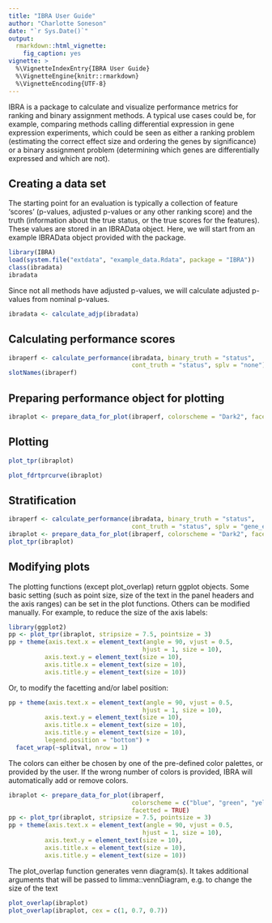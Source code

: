 ```yaml
---
title: "IBRA User Guide"
author: "Charlotte Soneson"
date: "`r Sys.Date()`"
output:
  rmarkdown::html_vignette:
    fig_caption: yes
vignette: >
  %\VignetteIndexEntry{IBRA User Guide}
  %\VignetteEngine{knitr::rmarkdown}
  %\VignetteEncoding{UTF-8}
---
```


IBRA is a package to calculate and visualize performance metrics for ranking and binary assignment methods. A typical use cases could be, for example, comparing methods calling differential expression in gene expression experiments, which could be seen as either a ranking problem (estimating the correct effect size and ordering the genes by significance) or a binary assignment problem (determining which genes are differentially expressed and which are not). 

## Creating a data set
The starting point for an evaluation is typically a collection of feature 'scores' (p-values, adjusted p-values or any other ranking score) and the truth (information about the true status, or the true scores for the features). These values are stored in an IBRAData object. Here, we will start from an example IBRAData object provided with the package.

```r
library(IBRA)
load(system.file("extdata", "example_data.Rdata", package = "IBRA"))
class(ibradata)
ibradata
```

Since not all methods have adjusted p-values, we will calculate adjusted p-values from nominal p-values.

```r
ibradata <- calculate_adjp(ibradata)
```


## Calculating performance scores


```r
ibraperf <- calculate_performance(ibradata, binary_truth = "status", 
                                  cont_truth = "status", splv = "none")
slotNames(ibraperf)
```

## Preparing performance object for plotting

```r
ibraplot <- prepare_data_for_plot(ibraperf, colorscheme = "Dark2", facetted = TRUE)
```

## Plotting

```r
plot_tpr(ibraplot)
```

```r
plot_fdrtprcurve(ibraplot)
```

## Stratification

```r
ibraperf <- calculate_performance(ibradata, binary_truth = "status", 
                                  cont_truth = "status", splv = "gene_expression")
ibraplot <- prepare_data_for_plot(ibraperf, colorscheme = "Dark2", facetted = TRUE)
plot_tpr(ibraplot)
```

## Modifying plots

The plotting functions (except plot_overlap) return ggplot objects. Some basic setting (such as point size, size of the text in the panel headers and the axis ranges) can be set in the plot functions. Others can be modified manually. For example, to reduce the size of the axis labels:

```r
library(ggplot2)
pp <- plot_tpr(ibraplot, stripsize = 7.5, pointsize = 3)
pp + theme(axis.text.x = element_text(angle = 90, vjust = 0.5,
                                     hjust = 1, size = 10),
          axis.text.y = element_text(size = 10),
          axis.title.x = element_text(size = 10),
          axis.title.y = element_text(size = 10))
```

Or, to modify the facetting and/or label position:

```r
pp + theme(axis.text.x = element_text(angle = 90, vjust = 0.5,
                                     hjust = 1, size = 10),
          axis.text.y = element_text(size = 10),
          axis.title.x = element_text(size = 10),
          axis.title.y = element_text(size = 10),
          legend.position = "bottom") +
  facet_wrap(~splitval, nrow = 1)
```

The colors can either be chosen by one of the pre-defined color palettes, or provided by the user. If the wrong number of colors is provided, IBRA will automatically add or remove colors. 

```r
ibraplot <- prepare_data_for_plot(ibraperf, 
                                  colorscheme = c("blue", "green", "yellow", "red", "pink"), 
                                  facetted = TRUE)
pp <- plot_tpr(ibraplot, stripsize = 7.5, pointsize = 3)
pp + theme(axis.text.x = element_text(angle = 90, vjust = 0.5,
                                     hjust = 1, size = 10),
          axis.text.y = element_text(size = 10),
          axis.title.x = element_text(size = 10),
          axis.title.y = element_text(size = 10))
```

The plot_overlap function generates venn diagram(s). It takes additional arguments that will be passed to limma::vennDiagram, e.g. to change the size of the text

```r
plot_overlap(ibraplot)
plot_overlap(ibraplot, cex = c(1, 0.7, 0.7))
```

